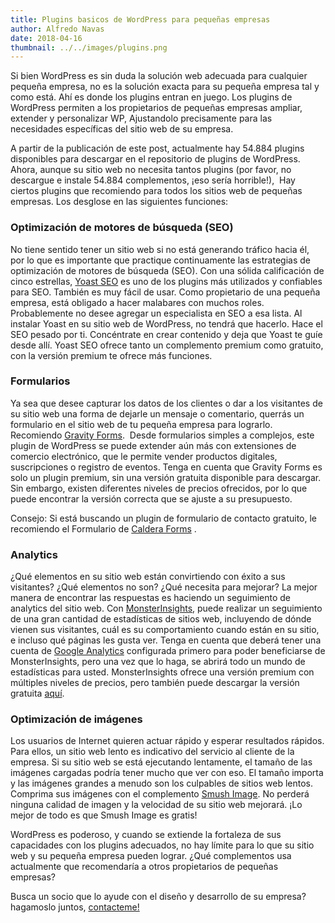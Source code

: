 ```yaml
---
title: Plugins basicos de WordPress para pequeñas empresas
author: Alfredo Navas
date: 2018-04-16
thumbnail: ../../images/plugins.png
---
```


Si bien WordPress es sin duda la solución web adecuada para cualquier pequeña empresa, no es la solución exacta para su pequeña empresa tal y como está. Ahí es donde los plugins entran en juego. Los plugins de WordPress permiten a los propietarios de pequeñas empresas ampliar, extender y personalizar WP, Ajustandolo precisamente para las necesidades específicas del sitio web de su empresa.



A partir de la publicación de este post, actualmente hay 54.884 plugins disponibles para descargar en el repositorio de plugins de WordPress. Ahora, aunque su sitio web no necesita tantos plugins (por favor, no descargue e instale 54.884 complementos, ¡eso sería horrible!),  Hay ciertos plugins que recomiendo para todos los sitios web de pequeñas empresas. Los desglose en las siguientes funciones:

### Optimización de motores de búsqueda (SEO)

No tiene sentido tener un sitio web si no está generando tráfico hacia él, por lo que es importante que practique continuamente las estrategias de optimización de motores de búsqueda (SEO). Con una sólida calificación de cinco estrellas, [Yoast SEO](https://wordpress.org/plugins/wordpress-seo/) es uno de los plugins más utilizados y confiables para SEO. También es muy fácil de usar. Como propietario de una pequeña empresa, está obligado a hacer malabares con muchos roles. Probablemente no desee agregar un especialista en SEO a esa lista. Al instalar Yoast en su sitio web de WordPress, no tendrá que hacerlo. Hace el SEO pesado por ti. Concéntrate en crear contenido y deja que Yoast te guíe desde allí. Yoast SEO ofrece tanto un complemento premium como gratuito, con la versión premium te ofrece más funciones.

### Formularios

Ya sea que desee capturar los datos de los clientes o dar a los visitantes de su sitio web una forma de dejarle un mensaje o comentario, querrás un formulario en el sitio web de tu pequeña empresa para lograrlo. Recomiendo [Gravity Forms](https://www.gravityforms.com/).  Desde formularios simples a complejos, este plugin de WordPress se puede extender aún más con extensiones de comercio electrónico, que le permite vender productos digitales, suscripciones o registro de eventos. Tenga en cuenta que Gravity Forms es solo un plugin premium, sin una versión gratuita disponible para descargar. Sin embargo, existen diferentes niveles de precios ofrecidos, por lo que puede encontrar la versión correcta que se ajuste a su presupuesto.

Consejo: Si está buscando un plugin de formulario de contacto gratuito, le recomiendo el Formulario de [Caldera Forms](https://wordpress.org/plugins/caldera-forms/) .

### Analytics

¿Qué elementos en su sitio web están convirtiendo con éxito a sus visitantes? ¿Qué elementos no son? ¿Qué necesita para mejorar? La mejor manera de encontrar las respuestas es haciendo un seguimiento de analytics del sitio web. Con [MonsterInsights](https://www.monsterinsights.com/), puede realizar un seguimiento de una gran cantidad de estadísticas de sitios web, incluyendo de dónde vienen sus visitantes, cuál es su comportamiento cuando están en su sitio, e incluso qué páginas les gusta ver. Tenga en cuenta que deberá tener una cuenta de [Google Analytics](https://analytics.google.com/) configurada primero para poder beneficiarse de MonsterInsights, pero una vez que lo haga, se abrirá todo un mundo de estadísticas para usted. MonsterInsights ofrece una versión premium con múltiples niveles de precios, pero también puede descargar la versión gratuita [aquí](https://wordpress.org/plugins/google-analytics-for-wordpress/).

### Optimización de imágenes

Los usuarios de Internet quieren actuar rápido y esperar resultados rápidos. Para ellos, un sitio web lento es indicativo del servicio al cliente de la empresa. Si su sitio web se está ejecutando lentamente, el tamaño de las imágenes cargadas podría tener mucho que ver con eso. El tamaño importa y las imágenes grandes a menudo son los culpables de sitios web lentos. Comprima sus imágenes con el complemento [Smush Image](https://wordpress.org/plugins/wp-smushit/). No perderá ninguna calidad de imagen y la velocidad de su sitio web mejorará. ¡Lo mejor de todo es que Smush Image es gratis!

WordPress es poderoso, y cuando se extiende la fortaleza de sus capacidades con los plugins adecuados, no hay límite para lo que su sitio web y su pequeña empresa pueden lograr. ¿Qué complementos usa actualmente que recomendaría a otros propietarios de pequeñas empresas?

Busca un socio que lo ayude con el diseño y desarrollo de su empresa? hagamoslo juntos, [contacteme!](mailto:elpuas@gmail.com)
